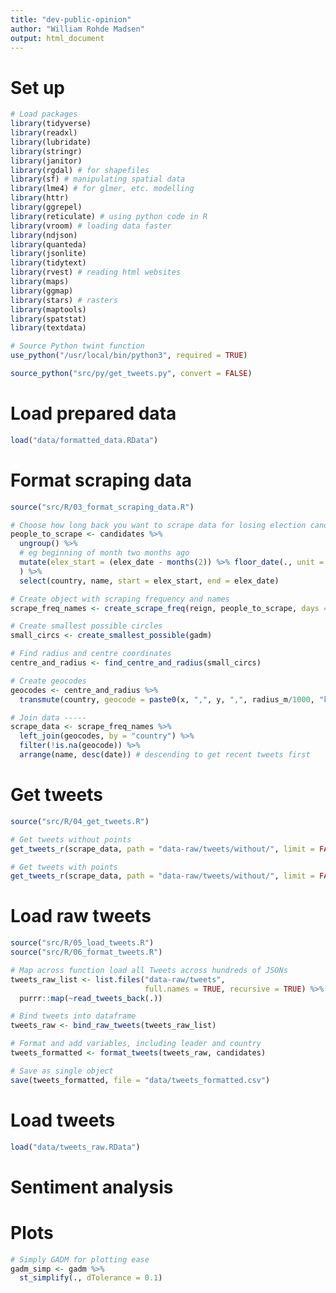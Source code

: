 ```yaml
---
title: "dev-public-opinion"
author: "William Rohde Madsen"
output: html_document
---
```


# Set up
```r
# Load packages
library(tidyverse)
library(readxl)
library(lubridate)
library(stringr)
library(janitor)
library(rgdal) # for shapefiles
library(sf) # manipulating spatial data
library(lme4) # for glmer, etc. modelling
library(httr)
library(ggrepel)
library(reticulate) # using python code in R
library(vroom) # loading data faster
library(ndjson)
library(quanteda)
library(jsonlite)
library(tidytext)
library(rvest) # reading html websites
library(maps)
library(ggmap)
library(stars) # rasters
library(maptools)
library(spatstat)
library(textdata)

# Source Python twint function
use_python("/usr/local/bin/python3", required = TRUE)

source_python("src/py/get_tweets.py", convert = FALSE)

```

# Load prepared data
```r
load("data/formatted_data.RData")
```

# Format scraping data
```r
source("src/R/03_format_scraping_data.R")

# Choose how long back you want to scrape data for losing election candidates
people_to_scrape <- candidates %>%
  ungroup() %>%
  # eg beginning of month two months ago
  mutate(elex_start = (elex_date - months(2)) %>% floor_date(., unit = "month")
  ) %>%
  select(country, name, start = elex_start, end = elex_date)

# Create object with scraping frequency and names
scrape_freq_names <- create_scrape_freq(reign, people_to_scrape, days = 7)

# Create smallest possible circles
small_circs <- create_smallest_possible(gadm)

# Find radius and centre coordinates
centre_and_radius <- find_centre_and_radius(small_circs)

# Create geocodes
geocodes <- centre_and_radius %>%
  transmute(country, geocode = paste0(x, ",", y, ",", radius_m/1000, "km"))

# Join data -----
scrape_data <- scrape_freq_names %>%
  left_join(geocodes, by = "country") %>%
  filter(!is.na(geocode)) %>%
  arrange(name, desc(date)) # descending to get recent tweets first

```

# Get tweets
```r
source("src/R/04_get_tweets.R")

# Get tweets without points
get_tweets_r(scrape_data, path = "data-raw/tweets/without/", limit = FALSE, include_geocode = FALSE)

# Get tweets with points
get_tweets_r(scrape_data, path = "data-raw/tweets/without/", limit = FALSE, include_geocode = TRUE)


```

# Load raw tweets
```r
source("src/R/05_load_tweets.R")
source("src/R/06_format_tweets.R")

# Map across function load all Tweets across hundreds of JSONs
tweets_raw_list <- list.files("data-raw/tweets",
                              full.names = TRUE, recursive = TRUE) %>%
  purrr::map(~read_tweets_back(.))

# Bind tweets into dataframe
tweets_raw <- bind_raw_tweets(tweets_raw_list)

# Format and add variables, including leader and country
tweets_formatted <- format_tweets(tweets_raw, candidates)

# Save as single object
save(tweets_formatted, file = "data/tweets_formatted.csv")


```

# Load tweets
```r
load("data/tweets_raw.RData")
```

# Sentiment analysis

# Plots
```r
# Simply GADM for plotting ease
gadm_simp <- gadm %>%
  st_simplify(., dTolerance = 0.1)

```

